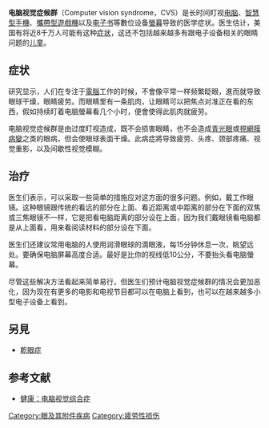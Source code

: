 {{No footnotes|time=2021-06-04T11:52:32+00:00}}
{{medical}}
'''电脑视觉症候群'''（Computer vision syndrome，CVS）是长时间盯视[[电脑|电脑]]、[[智慧型手機|智慧型手機]]、[[攜帶型遊戲機|攜帶型遊戲機]]以及[[电子书|电子书]]等數位设备[[螢幕|螢幕]]导致的医学症状。医生估计，美国有将近8千万人可能有这种[[症状|症状]]，这还不包括越来越多有跟电子设备相关的眼睛问题的[[儿童|儿童]]。

== 症状 ==
研究显示，人们在专注于[[電腦|電腦]]工作的时候，不會像平常一样频繁眨眼，進而就导致眼球干燥，眼睛疲劳。而眼睛里有一条肌肉，让眼睛可以把焦点对准正在看的东西，假如持续盯着电脑螢幕看几个小时，便會使得此肌肉就疲劳。

电脑视觉症候群是由过度盯视造成，既不会损害眼睛，也不会造成[[青光眼|青光眼]]或[[視網膜病變|視網膜病變]]之类的眼病，但会使眼球表面干燥。此病症將导致疲劳、头疼、颈部疼痛、视觉重影，以及间歇性视觉模糊。

== 治疗 ==
医生们表示，可以采取一些简单的措施应对这方面的很多问题。例如，戴工作眼镜。这种眼镜跟传统的看远的部分在上面、看近距离或中距离的部分在下面的双焦或三焦眼镜不一样，它是把看电脑距离的部分设在上面，因为我们戴眼镜看电脑都是从上面看，用来看阅读材料的部分设在下面。

医生们还建议常用电脑的人使用润滑眼球的滴眼液，每15分钟休息一次，眺望远处。要确保电脑屏幕高度合适。最好是比你的视线低10公分，不要抬头看电脑螢幕。

尽管这些解决方法看起来简单易行，但医生们预计电脑视觉症候群的情况会更加恶化，因为现在有更多的电影和电视节目都可以在电脑上看到，也可以在越来越多小型电子设备上看到。

==另見==
*[[乾眼症|乾眼症]]

==参考文献==
*[http://www.voanews.com/chinese/news/20100914-Health-Computer-102901584.html 健康：电脑视觉综合症]

{{VOA}}

[[Category:眼及其附件疾病|Category:眼及其附件疾病]]
[[Category:疲劳性损伤|Category:疲劳性损伤]]